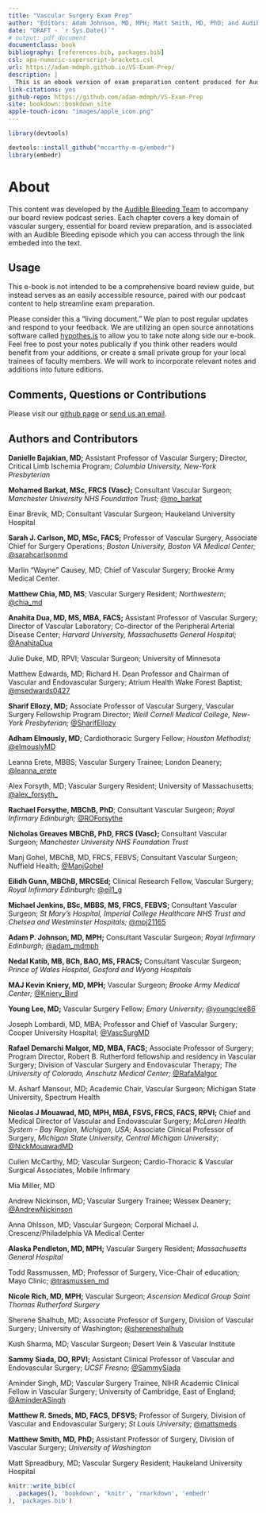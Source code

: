 ```yaml
---
title: "Vascular Surgery Exam Prep"
author: "Editors: Adam Johnson, MD, MPH; Matt Smith, MD, PhD; and Audible Bleeding"
date: "DRAFT - `r Sys.Date()`"
# output: pdf_document
documentclass: book
bibliography: [references.bib, packages.bib]
csl: apa-numeric-superscript-brackets.csl
url: https://adam-mdmph.github.io/VS-Exam-Prep/
description: |
  This is an ebook version of exam preparation content produced for Audible Bleeding: The Vascular Surgery Podcast, powered by the Society for Vascular Surgery
link-citations: yes
github-repo: https://github.com/adam-mdmph/VS-Exam-Prep
site: bookdown::bookdown_site
apple-touch-icon: "images/apple_icon.png"
---
```


```r
library(devtools)

devtools::install_github("mccarthy-m-g/embedr")
library(embedr)
```

# About

This content was developed by the [Audible Bleeding Team](https://www.audiblebleeding.com/about-1/) to accompany our board review podcast series. Each chapter covers a key domain of vascular surgery, essential for board review preparation, and is associated with an Audible Bleeding episode which you can access through the link embeded into the text.

## Usage

This e-book is not intended to be a comprehensive board review guide, but instead serves as an easily accessible resource, paired with our podcast content to help streamline exam preparation.

Please consider this a "living document." We plan to post regular updates and respond to your feedback. We are utilizing an open source annotations software called [hypothes.is](https://web.hypothes.is) to allow you to take note along side our e-book. Feel free to post your notes publically if you think other readers would benefit from your additions, or create a small private group for your local trainees of faculty members. We will work to incorporate relevant notes and additions into future editions.

## Comments, Questions or Contributions

Please visit our [github page](https://github.com/adam-mdmph/VS-Exam-Prep) or [send us an email](mailto:audiblebleeding@vascularsociety.org).

## Authors and Contributors

**Danielle Bajakian, MD;** Assistant Professor of Vascular Surgery; Director, Critical Limb Ischemia Program; *Columbia University, New-York Presbyterian*

**Mohamed Barkat, MSc, FRCS (Vasc);** Consultant Vascular Surgeon; *Manchester University NHS Foundation Trust;* [\@mo_barkat](https://twitter.com/mo_barkat)

Einar Brevik, MD; Consultant Vascular Surgeon; Haukeland University Hospital

**Sarah J. Carlson, MD, MSc, FACS;** Professor of Vascular Surgery, Associate Chief for Surgery Operations; *Boston University, Boston VA Medical Center;* [\@sarahcarlsonmd](https://twitter.com/sarahcarlsonmd?lang=en)

Marlin "Wayne" Causey, MD; Chief of Vascular Surgery; Brooke Army Medical Center.

**Matthew Chia, MD, MS**; Vascular Surgery Resident; *Northwestern*; [\@chia_md](https://twitter.com/chia_md?lang=en)

**Anahita Dua, MD, MS, MBA, FACS;** Assistant Professor of Vascular Surgery; Director of Vascular Laboratory; Co-director of the Peripheral Arterial Disease Center; *Harvard University, Massachusetts General Hospital;* [\@AnahitaDua](https://twitter.com/anahitadua)

Julie Duke, MD, RPVI; Vascular Surgeon; University of Minnesota

Matthew Edwards, MD; Richard H. Dean Professor and Chairman of Vascular and Endovascular Surgery; Atrium Health Wake Forest Baptist; [\@msedwards0427](https://mobile.twitter.com/msedwards0427)

**Sharif Ellozy, MD;** Associate Professor of Vascular Surgery, Vascular Surgery Fellowship Program Director; *Weill Cornell Medical College, New-York Presbyterian;* [\@SharifEllozy](https://twitter.com/sharifellozy)

**Adham Elmously, MD**; Cardiothoracic Surgery Fellow; *Houston Methodist;* [\@elmouslyMD](https://twitter.com/elmouslymd?lang=en)

Leanna Erete, MBBS; Vascular Surgery Trainee; London Deanery; [\@leanna_erete](https://twitter.com/leanna_erete?lang=en)

Alex Forsyth, MD; Vascular Surgery Resident; University of Massachusetts; [\@alex_forsyth\_](https://twitter.com/alex_forsyth_)

**Rachael Forsythe, MBChB, PhD**; Consultant Vascular Surgeon; *Royal Infirmary Edinburgh;* [\@ROForsythe](https://twitter.com/roforsythe?lang=en)

**Nicholas Greaves MBChB, PhD, FRCS (Vasc);** Consultant Vascular Surgeon; *Manchester University NHS Foundation Trust*

Manj Gohel, MBChB, MD, FRCS, FEBVS; Consultant Vascular Surgeon; Nuffield Health; [\@ManjGohel](https://twitter.com/manjgohel)

**Eilidh Gunn, MBChB, MRCSEd;** Clinical Research Fellow, Vascular Surgery; *Royal Infirmary Edinburgh;* [\@eil1_g](https://twitter.com/eil1_g)

**Michael Jenkins, BSc, MBBS, MS, FRCS, FEBVS;** Consultant Vascular Surgeon; *St Mary's Hospital, Imperial College Healthcare NHS Trust and Chelsea and Westminster Hospitals;* [\@mpj21165](https://mobile.twitter.com/mpj21165)

**Adam P. Johnson, MD, MPH;** Consultant Vascular Surgeon; *Royal Infirmary Edinburgh;* [\@adam_mdmph](https://twitter.com/adam_mdmph?lang=en)

**Nedal Katib, MB, BCh, BAO, MS, FRACS;** Consultant Vascular Surgeon; *Prince of Wales Hospital, Gosford and Wyong Hospitals*

**MAJ Kevin Kniery, MD, MPH;** Vascular Surgeon; *Brooke Army Medical Center;* [\@Kniery_Bird](https://twitter.com/kniery_bird)

**Young Lee, MD;** Vascular Surgery Fellow; *Emory University;* [\@youngclee86](https://twitter.com/youngclee86)

Joseph Lombardi, MD, MBA; Professor and Chief of Vascular Surgery; Cooper University Hospital; [\@VascSurgMD](https://twitter.com/vascsurgmd)

**Rafael Demarchi Malgor, MD, MBA, FACS;** Associate Professor of Surgery; Program Director, Robert B. Rutherford fellowship and residency in Vascular Surgery; Division of Vascular Surgery and Endovascular Therapy; *The University of Colorado, Anschutz Medical Center;* [\@RafaMalgor](https://twitter.com/rafamalgor)

M. Asharf Mansour, MD; Academic Chair, Vascular Surgeon; Michigan State University, Spectrum Health

**Nicolas J Mouawad, MD, MPH, MBA, FSVS, FRCS, FACS, RPVI;** Chief and Medical Director of Vascular and Endovascular Surgery; *McLaren Health System - Bay Region, Michigan, USA*; Associate Clinical Professor of Surgery, *Michigan State University, Central Michigan University*; [\@NickMouawadMD](https://twitter.com/nickmouawadmd?lang=en)

Cullen McCarthy, MD; Vascular Surgeon; Cardio-Thoracic & Vascular Surgical Associates, Mobile Infirmary

Mia Miller, MD

Andrew Nickinson, MD; Vascular Surgery Trainee; Wessex Deanery; [\@AndrewNickinson](https://twitter.com/andrewnickinson)

Anna Ohlsson, MD; Vascular Surgeon; Corporal Michael J. Crescenz/Philadelphia VA Medical Center

**Alaska Pendleton, MD, MPH;** Vascular Surgery Resident; *Massachusetts General Hospital*

Todd Rassmussen, MD; Professor of Surgery, Vice-Chair of education; Mayo Clinic; [\@trasmussen_md](https://mobile.twitter.com/trasmussen_md)

**Nicole Rich, MD, MPH;** Vascular Surgeon; *Ascension Medical Group Saint Thomas Rutherford Surgery*

Sherene Shalhub, MD; Associate Professor of Surgery, Division of Vascular Surgery; University of Washington; [\@shereneshalhub](https://twitter.com/shereneshalhub)

Kush Sharma, MD; Vascular Surgeon; Desert Vein & Vascular Institute

**Sammy Siada, DO, RPVI;** Assistant Clinical Professor of Vascular and Endovascular Surgery; *UCSF Fresno;* [\@SammySiada](https://twitter.com/sammysiada)

Aminder Singh, MD; Vascular Surgery Trainee, NIHR Academic Clinical Fellow in Vascular Surgery; University of Cambridge, East of England; [\@AminderASingh](https://twitter.com/aminderasingh)

**Matthew R. Smeds, MD, FACS, DFSVS;** Professor of Surgery, Division of Vascular and Endovascular Surgery; *St Louis University*; [\@mattsmeds](https://twitter.com/mattsmeds?lang=en)

**Matthew Smith, MD, PhD;** Assistant Professor of Surgery, Division of Vascular Surgery; *University of Washington*

Matt Spreadbury, MD; Vascular Surgery Resident; Haukeland University Hospital

```r
knitr::write_bib(c(
  .packages(), 'bookdown', 'knitr', 'rmarkdown', 'embedr'
), 'packages.bib')
```
